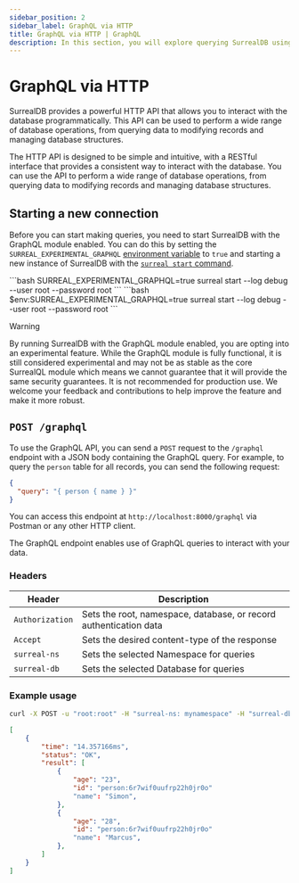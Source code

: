 ```yaml
---
sidebar_position: 2
sidebar_label: GraphQL via HTTP
title: GraphQL via HTTP | GraphQL
description: In this section, you will explore querying SurrealDB using the GraphQL HTTP endpoint. The HTTP API is designed to be simple and intuitive, with any interface that provides a consistent way to interact with the database.
---
```



# GraphQL via HTTP

SurrealDB provides a powerful HTTP API that allows you to interact with the database programmatically. This API can be used to perform a wide range of database operations, from querying data to modifying records and managing database structures.

The HTTP API is designed to be simple and intuitive, with a RESTful interface that provides a consistent way to interact with the database. You can use the API to perform a wide range of database operations, from querying data to modifying records and managing database structures.

## Starting a new connection

Before you can start making queries, you need to start SurrealDB with the GraphQL module enabled. You can do this by setting the `SURREAL_EXPERIMENTAL_GRAPHQL` [environment variable](/docs/surrealdb/cli/env_vars) to `true` and starting a new instance of SurrealDB with the [`surreal start` command](/docs/surrealdb/cli/start).


<Tabs groupId="start-surreal">
<TabItem value="macOS" label="MacOS">
```bash
SURREAL_EXPERIMENTAL_GRAPHQL=true surreal start --log debug --user root --password root
```
</TabItem>
<TabItem value="Windows" label="Windows">
```bash
$env:SURREAL_EXPERIMENTAL_GRAPHQL=true surreal start --log debug --user root --password root
```
</TabItem>
</Tabs>

> [!WARNING]
> By running SurrealDB with the GraphQL module enabled, you are opting into an experimental feature. While the GraphQL module is fully functional, it is still considered experimental and may not be as stable as the core SurrealQL module which means we cannot guarantee that it will provide the same security guarantees. It is not recommended for production use. We welcome your feedback and contributions to help improve the feature and make it more robust.


## `POST /graphql`

<Since v="v2.0.0" />

To use the GraphQL API, you can send a `POST` request to the `/graphql` endpoint with a JSON body containing the GraphQL query. For example, to query the `person` table for all records, you can send the following request:

```json
{
  "query": "{ person { name } }"
}
```

You can access this endpoint at `http://localhost:8000/graphql` via Postman or any other HTTP client.



The GraphQL endpoint enables use of GraphQL queries to interact with your data.

### Headers
<table>
    <thead>
        <tr>
            <th colspan="2">Header</th>
            <th colspan="2">Description</th>
        </tr>
    </thead>
    <tbody>
        <tr>
            <td colspan="2" scope="row" data-label="Header">
                <code>Authorization</code>
               <Label label="optional" />
            </td>
            <td colspan="2" scope="row" data-label="Description">
            Sets the root, namespace, database, or record authentication data
            </td>
        </tr>
        <tr>
            <td colspan="2" scope="row" data-label="Header">
                <code>Accept</code>
                <Label label="required" />
            </td>
            <td colspan="2" scope="row" data-label="Description">
                Sets the desired content-type of the response
            </td>
        </tr>
        <tr>
            <td colspan="2" scope="row" data-label="Header">
                <code>surreal-ns</code>
                <Label label="required" />
            </td>
            <td colspan="2" scope="row" data-label="Description">
                Sets the selected Namespace for queries
            </td>
        </tr>
        <tr>
            <td colspan="2" scope="row" data-label="Header">
                <code>surreal-db</code>
                <Label label="required" />
            </td>
            <td colspan="2" scope="row" data-label="Description">
                Sets the selected Database for queries
            </td>
        </tr>
    </tbody>
</table>

### Example usage
```bash title="Request"
curl -X POST -u "root:root" -H "surreal-ns: mynamespace" -H "surreal-db: mydatabase" -H "Accept: application/json" -d '{"query": "{ person(filter: {age: {age_gt: 18}}) { id name age } }"}' http://localhost:8000/graphql
```

```json title="Response"
[
	{
		"time": "14.357166ms",
		"status": "OK",
		"result": [
			{
				"age": "23",
				"id": "person:6r7wif0uufrp22h0jr0o"
				"name": "Simon",
			},
			{
				"age": "28",
				"id": "person:6r7wif0uufrp22h0jr0o"
				"name": "Marcus",
			},
		]
	}
]
```
